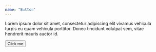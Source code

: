 ```yaml
---
name: "Button"
---
```


Lorem ipsum dolor sit amet, consectetur adipiscing elit vivamus vehicula
turpis eu quam vehicula porttitor. Donec tincidunt volutpat sem, vitae
hendrerit mauris auctor id.


<Button>Click me</Button>

